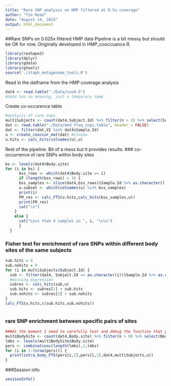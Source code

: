 ```yaml
---
title: "Rare SNP analysis on HMP filtered at 0.5x coverage"
author: "Tim Read"
date: "August 14, 2015"
output: html_document
---
```


##Rare SNPs on 0.025x filtered HMP data
Pipeline is a bit messy but should be OK for now. Originally developed in HMP_cooccuance.R.

```r
library(reshape2)
library(dplyr)
library(gdata)
library(gtools)
source('./staph_metagenome_tools.R')
```

Read in the datframe from the HMP coverage analysis

```r
dat4 <- read.table("./Data/cov0.5")
#dat4 has no meaning, just a temporary name 
```

Create co-occurence table 
```r
#analysis of rare snps
multiSubjects <- count(dat4,Subject.Id) %>% filter(n > 1) %>% select(Subject.Id )
dat <- read.table("./Data/med_freq_snps.table", header = FALSE)
dat <- filter(dat,V2 %in% dat4$Sample.Id)
u <- create_cooccur_mat(dat) #slooow
u.hits <- calc_hits(colnames(u),u)
```

Rest of the pipeline.  Bit of a mess but it provides results.
### co-occurrence of rare SNPs within body sites
```r

bs <- levels(dat4$Body.site)
for (i in bs) {
      bss_rows <- which(dat4$Body.site == i)
      if (length(bss_rows) > 3) {
      bss_samples <- slice(dat4,bss_rows)$Sample.Id %>% as.character()
      u.subset <- which(colnames(u) %in% bss_samples)
      print(i)
      FM_res <- calc_FTS(u.hits,calc_hits(bss_samples,u))
      print(FM_res)
      cat("\n")
    }
    else {
      cat("Less than 4 samples in ", i, "\n\n")
      }
  }


```
### Fisher test for enrichment of rare SNPs within different body sites of the same subjects
```r
sub.hits = 0
sub.nohits = 0
for (i in multiSubjects$Subject.Id) {
  sub <- filter(dat4, Subject.Id == as.character(i))$Sample.Id %>% as.character()
  #missing expression
  subres <- calc_hits(sub,u)
  sub.hits <- subres[1] + sub.hits
  sub.nohits <- subres[2] + sub.nohits
}
calc_FTS(u.hits,c(sub.hits,sub.nohits))



```
### rare SNP enrichment between specific pairs of sites
```r
###At the moment I need to carefully test and debug the function that produces the matrix.  Discounting for now
multiBodySite <- count(dat4,Body.site) %>% filter(n > 8) %>% select(Body.site)
lmbs <- levels(multiBodySite$Body.site)
pers <- combinations(length(lmbs),2,lmbs)
for (i in 1:(nrow(pers))) {
  print(intra_body_FTS(pers[i,1],pers[i,2],dat4,multiSubjects,u))
}

```


###Session info
```r
sessionInfo()
```

